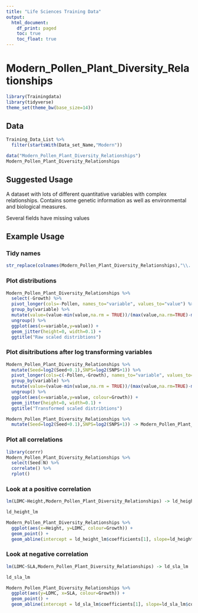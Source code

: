 ```yaml
---
title: "Life Sciences Training Data"
output:
  html_document:
    df_print: paged
    toc: true
    toc_float: true
---
```


Modern_Pollen_Plant_Diversity_Relationships
===========================================

```r
library(Trainingdata)
library(tidyverse)
theme_set(theme_bw(base_size=14))
```

Data
----
```r
Training_Data_List %>%
  filter(startsWith(Data_set_Name,"Modern"))
```


```r
data("Modern_Pollen_Plant_Diversity_Relationships")
Modern_Pollen_Plant_Diversity_Relationships
```

Suggested Usage
---------------
A dataset with lots of different quantitative variables with complex relationships.  Contains some genetic information as well as environmental and biological measures.

Several fields have missing values


Example Usage
-------------

### Tidy names
```r
str_replace(colnames(Modern_Pollen_Plant_Diversity_Relationships),"\\..*","") -> colnames(Modern_Pollen_Plant_Diversity_Relationships)
```

### Plot distributions
```r
Modern_Pollen_Plant_Diversity_Relationships %>%
  select(-Growth) %>%
  pivot_longer(cols=-Pollen, names_to="variable", values_to="value") %>%
  group_by(variable) %>%
  mutate(value=(value-min(value,na.rm = TRUE))/(max(value,na.rm=TRUE)-min(value,na.rm=TRUE))) %>%
  ungroup() %>%
  ggplot(aes(x=variable,y=value)) +
  geom_jitter(height=0, width=0.1) +
  ggtitle("Raw scaled distribtions")
```

### Plot disitributions after log transforming variables

```r
Modern_Pollen_Plant_Diversity_Relationships %>%
  mutate(Seed=log2(Seed+0.1),SNPS=log2(SNPS+1)) %>%
  pivot_longer(cols=c(-Pollen,-Growth), names_to="variable", values_to="value") %>%
  group_by(variable) %>%
  mutate(value=(value-min(value,na.rm = TRUE))/(max(value,na.rm=TRUE)-min(value,na.rm=TRUE))) %>%
  ungroup() %>%
  ggplot(aes(x=variable,y=value, colour=Growth)) +
  geom_jitter(height=0, width=0.1) +
  ggtitle("Transformed scaled distribtions")
```


```r
Modern_Pollen_Plant_Diversity_Relationships %>%
  mutate(Seed=log2(Seed+0.1),SNPS=log2(SNPS+1)) -> Modern_Pollen_Plant_Diversity_Relationships
```

### Plot all correlations

```r
library(corrr)
Modern_Pollen_Plant_Diversity_Relationships %>%
  select(Seed:N) %>%
  correlate() %>%
  rplot()

```

### Look at a positive correlation

```r
lm(LDMC~Height,Modern_Pollen_Plant_Diversity_Relationships) -> ld_height_lm

ld_height_lm
```


```r
Modern_Pollen_Plant_Diversity_Relationships %>%
  ggplot(aes(x=Height, y=LDMC, colour=Growth)) +
  geom_point() +
  geom_abline(intercept = ld_height_lm$coefficients[1], slope=ld_height_lm$coefficients[2], size=2, colour="red2")
```

### Look at negative correlation

```r
lm(LDMC~SLA,Modern_Pollen_Plant_Diversity_Relationships) -> ld_sla_lm

ld_sla_lm
```


```r
Modern_Pollen_Plant_Diversity_Relationships %>%
  ggplot(aes(y=LDMC, x=SLA, colour=Growth)) +
  geom_point() +
  geom_abline(intercept = ld_sla_lm$coefficients[1], slope=ld_sla_lm$coefficients[2], size=2, colour="red2")
```